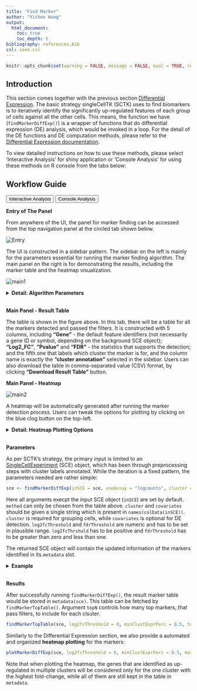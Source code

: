 ```yaml
---
title: "Find Marker"
author: "Yichen Wang"
output:
  html_document:
    toc: true
    toc_depth: 5
bibliography: references.bib
csl: ieee.csl
---
```


```r
knitr::opts_chunk$set(warning = FALSE, message = FALSE, eval = TRUE, results = "hold")
```

````{=html}
<head>
<meta name="viewport" content="width=device-width, initial-scale=1">
</head>
<body>
````

## Introduction

This section comes together with the previous section [Differential Expression](differential_expression.html). The basic strategy singleCellTK (SCTK) uses to find biomarkers is to iteratively identify the significantly up-regulated features of each group of cells against all the other cells. This means, the function we have (`findMarkerDiffExp()`) is a wrapper of functions that do differential expression (DE) analysis, which would be invoked in a loop. For the detail of the DE functions and DE computation methods, please refer to the [Differential Expression documentation](differential_expression.html).  

To view detailed instructions on how to use these methods, please select 'Interactive Analysis' for shiny application or 'Console Analysis' for using these methods on R console from the tabs below: <br>

## Workflow Guide

````{=html}
<div class="tab">
  <button class="tablinks" onclick="openTab(event, 'interactive')" id="ia-button">Interactive Analysis</button>
  <button class="tablinks" onclick="openTab(event, 'console')" id="console-button">Console Analysis</button>
</div>

<div id="interactive" class="tabcontent">
````

**Entry of The Panel**

From anywhere of the UI, the panel for marker finding can be accessed from the top navigation panel at the circled tab shown below.  

![Entry](ui_screenshots/find_marker/fm_ui_entry.png)\

The UI is constructed in a sidebar pattern. The sidebar on the left is mainly for the parameters essential for running the marker finding algorithm. The main panel on the right is for demonstrating the results, including the marker table and the heatmap visualization.  

![main1](ui_screenshots/find_marker/fm_ui_main1.png)\

````{=html}
<details>
  <summary><b>Detail: Algorithm Parameters</b></summary>
```` 

- Method selection - selection input **"Select Differential Expression Method"**. Users will choose which method to use. The method here means the intrinsic dependency used for differential expression (DE) analysis.
- Assay selection - selection input **"Select Assay"**. Users will choose which expression data matrix to use for marker detection. Note that for method "MAST" and "Limma", a log-normalized feature expression matrix is required. 
- Cluster definition - selection input **"Cluster Annotation"**. Users will choose a cell level annotation, which defines the cluster assignment for each cell. 
- Covariate selection - selection input **"Covariate(s)"**. A covariate is another set of categorization on the cells involved in the analysis, used for modeling. Multiple selections are acceptable. 
- Log2FC cutoff setting - numeric input **"Log2FC greater than"**. The cutoff set here will rule out DE genes with absolute value of Log2FC (logged fold change) smaller than the cutoff from the result. 
- FDR cutoff setting - numeric input **"FDR less than"**. The cutoff set here will rule out DE genes with FDR (false discovery rate) value more than the cutoff from the result.
- Expression percentage cutoff - numeric inputs **"Minimum Expressed Percentage in Cluster"** and **"Maximum Expressed Percentage in Control"**. These are filters that will be applied on the result table. Known that the markers for one cluster is identified by performing DE analysis on this cluster against all other cells, the first parameter rules out the marker genes that are expressed in less than a percentage of cells in the cluster of interests. In a similar way, the second parameter excludes the marker genes expressed in more that a percentage of cells in all other clusters.  
- Mean expression level cutoff - numeric input **"Minimum Mean Expression Level in Cluster"**. Following the last bullet point, this parameter will keep only the marker genes with mean expression level in the cluster higher than higher than a value. 

````{=html}
</details>
<br/>
````

**Main Panel - Result Table**

The table is shown in the figure above. In this tab, there will be a table for all the markers detected and passed the filters. It is constructed with 5 columns, including **"Gene"** - the default feature identifiers (not necessarily a gene ID or symbol, depending on the background SCE object); **"Log2_FC"**, **"Pvalue"** and **"FDR"** - the statistics that supports the detection; and the fifth one that labels which cluster the marker is for, and the column name is exactly the **"cluster annotation"** selected in the sidebar. Users can also download the table in comma-separated value (CSV) format, by clicking **"Download Result Table"** button.  

**Main Panel - Heatmap**

![main2](ui_screenshots/find_marker/fm_ui_main2.png)\

A heatmap will be automatically generated after running the marker detection process. Users can tweak the options for plotting by clicking on the blue clog button on the top-left. 

````{=html}
<details>
  <summary><b>Detail: Heatmap Plotting Options</b></summary>
```` 

- Cluster ordering - radio button **"Order blocks by"**. User will determine here whether to order the columns of the heatmap by the cluster name (i.e. annotation) or the size (i.e. number of cells). Checkbox **"Decreasing"**. Users can check this option for putting the alphabetically latter cluster or cluster with the largest size on the left. 
- Top N marker cutoff - checkbox and numeric input **"Plot Top N markers of each cluster"**. If the checkbox is not checked, all markers passing the running filter (mentioned above) and plotting filters (will mention below) will be plotted. Otherwise checked, only the top `N` markers, as `N` is the input numeric value in the numeric input below the checkbox, for each cluster will be plotted. The ranking is based on Log2FC value. When less than `N` markers are detected for one cluster, all of them will be plotted. 
- Log2FC cutoff - numeric input **"Plot Log2FC greater than"**. The cutoff set here will rule out markers with absolute value of Log2FC (logged fold change) smaller than the cutoff from the plotting. This will not affect the result saved when running the algorithm. 
- FDR cutoff - numeric input **""**. The cutoff set here will rule out markers with FDR (false discovery rate) value more than the cutoff from the plotting. Similarly, this will not affect the result saved when running the algorithm. 
- Expression percentage cutoff - numeric inputs **"Plot Cluster Expression Percentage More Than"** and **"Plot Control Expression Percentage Less Than"**. These are filters that will be applied on the result table. Known that the markers for one cluster is identified by performing DE analysis on this cluster against all other cells, the first parameter rules out the marker genes that are expressed in less than a percentage of cells in the cluster of interests. In a similar way, the second parameter excludes the marker genes expressed in more that a percentage of cells in all other clusters.  
- Mean expression level cutoff - numeric input **"Plot Mean Cluster Expression Level More Than"**. Following the last bullet point, this parameter will keep only the marker genes with mean expression level in the cluster higher than higher than a value. 
- Additional annotation - multiple selection input **"Additional feature annotation"** and **"Additional cell annotation"**. User can add up more cell or gene annotation to the heatmap legend.  

````{=html}
</details>
<br/>

</div>

<div id="console" class="tabcontent">
````

**Parameters**

As per SCTK's strategy, the primary input is limited to an [SingleCellExperiment](https://rdrr.io/bioc/SingleCellExperiment/man/SingleCellExperiment.html) (SCE) object, which has been through preprocessing steps with cluster labels annotated. While the iteration is a fixed pattern, the parameters needed are rather simple:  

```R
sce <- findMarkerDiffExp(inSCE = sce, useAssay = "logcounts", cluster = "cluster", covariates = NULL, log2fcThreshold = 0.25, fdrThreshold = 0.05)
```

Here all arguments execpt the input SCE object (`inSCE`) are set by default. `method` can only be chosen from the table above. `cluster` and `covariates` should be given a single string which is present in `names(colData(inSCE))`. `cluster` is required for grouping cells, while `covariates` is optional for DE detection. `log2fcThreshold` and `fdrThreshold` are numeric and has to be set in plausible range. `log2fcThrshold` has to be positive and `fdrThreshold` has to be greater than zero and less than one.  

The returned SCE object will contain the updated information of the markers identified in its `metadata` slot.  

````{=html}
<details>
  <summary><b>Example</b></summary>
```` 

**Preprocessing**

The preprocessing for obtaining cluster assignment was done using the exactly same workflow presented in the [A La Carte Workflow Tutorial](02_a_la_carte_workflow.html).  

```R
library(singleCellTK)
sce <- importExampleData("pbmc3k")
sce <- runPerCellQC(sce, mitoRef = "human", mitoIDType = "symbol", mitoGeneLocation = "rownames")
sce <- subsetSCECols(sce, colData = c('total > 600', 'detected > 300', 'mito_percent < 5'))
sce <- scaterlogNormCounts(sce, useAssay = "counts", assayName = "logcounts")
sce <- runModelGeneVar(sce, useAssay = "logcounts")
sce <- setTopHVG(sce, method = "modelGeneVar")
sce <- scaterPCA(inSCE = sce, useAssay = "logcounts", useFeatureSubset = "HVG_modelGeneVar2000", 
                 reducedDimName = "PCA", seed = 12345)
sce <- runScranSNN(sce, useReducedDim = "PCA", nComp = 10, k = 14,
                   weightType = "jaccard", clusterName = "cluster", seed = 12345)
sce <- runUMAP(sce, useReducedDim = "PCA", initialDims = 10, reducedDimName = "UMAP", seed = 12345)
```

```r
library(singleCellTK)
sce <- readRDS("tutorial_pbmc3k_clustered.rds")
```

And we can visualize the cell populations on the UMAP with cluster labeled.

```R
plotSCEDimReduceColData(sce, colorBy = "cluster", reducedDimName = "UMAP")
```

**Get Markers**

Then we call `findMarkerDiffExp()` on the clustered data, with the cluster annotation just obtained, `"cluster"`.  

```R
sce <- findMarkerDiffExp(inSCE = sce, useAssay = "logcounts", cluster = "cluster")
```

````{=html}
</details>
<br/>
````

**Results**

After successfully running `findMarkerDiffExp()`, the result marker table would be stored in `metadata(sce)`. This table can be fetched by `findMarkerTopTable()`. Argument `topN` controls how many top markers, that pass filters, to include for each clsuter.

```R
findMarkerTopTable(sce, log2fcThreshold = 0, minClustExprPerc = 0.5, topN = 1)
```

Similarly to the Differential Expression section, we also provide a automated and organized **heatmap plotting** for the markers:  

```R
plotMarkerDiffExp(sce, log2fcThreshold = 0, minClustExprPerc = 0.5, maxCtrlExprPerc = 0.5, rowLabel = TRUE)
```

Note that when plotting the heatmap, the genes that are identified as up-regulated in multiple clusters will be considered only for the one cluster with the highest fold-change, while all of them are still kept in the table in `metadata`. 

````{=html} 
</div>
<script>
document.getElementById("ia-button").click();
</script>
</body>
````
